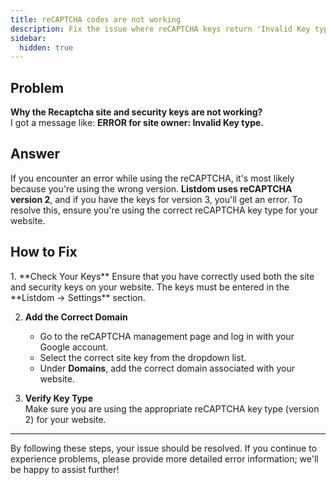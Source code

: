 ```yaml
---
title: reCAPTCHA codes are not working
description: Fix the issue where reCAPTCHA keys return 'Invalid Key type' in Listdom.
sidebar:
  hidden: true
---
```



## Problem

**Why the Recaptcha site and security keys are not working?**  
I got a message like: **ERROR for site owner: Invalid Key type.**

## Answer

If you encounter an error while using the reCAPTCHA, it's most likely because you're using the wrong version. **Listdom uses reCAPTCHA version 2**, and if you have the keys for version 3, you'll get an error. To resolve this, ensure you're using the correct reCAPTCHA key type for your website.

## How to Fix

<Steps>
1. **Check Your Keys**  
   Ensure that you have correctly used both the site and security keys on your website. The keys must be entered in the **Listdom → Settings** section.  

2. **Add the Correct Domain**  
   - Go to the reCAPTCHA management page and log in with your Google account.  
   - Select the correct site key from the dropdown list.  
   - Under **Domains**, add the correct domain associated with your website.  

3. **Verify Key Type**  
   Make sure you are using the appropriate reCAPTCHA key type (version 2) for your website.  
</Steps>

---

By following these steps, your issue should be resolved. If you continue to experience problems, please provide more detailed error information; we'll be happy to assist further!

